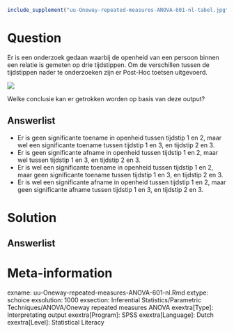 ```{r, echo = FALSE, results = "hide"}
include_supplement("uu-Oneway-repeated-measures-ANOVA-601-nl-tabel.jpg", recursive = TRUE)
```



Question
========
  
Er is een onderzoek gedaan waarbij de openheid van een persoon binnen een relatie is gemeten op drie tijdstippen. Om de verschillen tussen de tijdstippen nader te onderzoeken zijn er Post-Hoc toetsen uitgevoerd. 

![](uu-Oneway-repeated-measures-ANOVA-601-nl-tabel.jpg)
  
Welke conclusie kan er getrokken worden op basis van deze output?

Answerlist
----------
* Er is geen significante toename in openheid tussen tijdstip 1 en 2, maar wel een significante toename tussen tijdstip 1 en 3, en tijdstip 2 en 3. 
* Er is geen significante afname in openheid tussen tijdstip 1 en 2, maar wel tussen tijdstip 1 en 3, en tijdstip 2 en 3. 
* Er is wel een significante toename in openheid tussen tijdstip 1 en 2, maar geen significante toename tussen tijdstip 1 en 3, en tijdstip 2 en 3.
* Er is wel een significante afname in openheid tussen tijdstip 1 en 2, maar geen significante afname tussen tijdstip 1 en 3, en tijdstip 2 en 3.  


Solution
========
  


Answerlist
----------



Meta-information
================
exname: uu-Oneway-repeated-measures-ANOVA-601-nl.Rmd
extype: schoice
exsolution: 1000
exsection: Inferential Statistics/Parametric Techniques/ANOVA/Oneway repeated measures ANOVA
exextra[Type]: Interpretating output
exextra[Program]: SPSS
exextra[Language]: Dutch
exextra[Level]: Statistical Literacy
